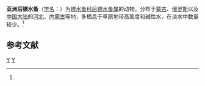 {{Speciesbox
| taxon = Metadiaptomus asiaticus
| binomial_authority = (Uljianin, 1875)<ref name='id12434'>{{cite web| url =http://www.bioinfo.cn/db05/BjdwSpecies.php?action=view&id=12434| title =亚洲后镖水蚤| work =《中国动物物种编目数据库》| publisher =中国科学院微生物研究所| author =中国科学院动物研究所| accessdate =2009-04-28| deadurl =yes| archiveurl =https://web.archive.org/web/20160305064648/http://www.bioinfo.cn/db05/BjdwSpecies.php?action=view&id=12434| archivedate =2016-03-05}}</ref>
}}

'''亚洲后镖水蚤'''（[[学名|学名]]：{{lang|la|''Metadiaptomus asiaticus''}}）为[[镖水蚤科|镖水蚤科]][[后镖水蚤属|后镖水蚤属]]的动物。分布于[[蒙古|蒙古]]、[[俄罗斯|俄罗斯]]以及[[中国大陆|中国大陆]]的[[河北|河北]]、[[内蒙古|内蒙古]]等地，多栖息于草原地带高氯度和碱性水，在淡水中数量较少。<ref name='id12434'/>

== 参考文献 ==
{{reflist}}

{{节肢动物小作品}}

{{taxonbar}}
[[Category:_1875年描述的动物|Y]]
[[Category:后镖水蚤属|Y]]